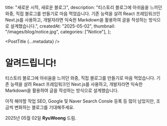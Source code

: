   title: "새로운 시작, 새로운 블로그",
  description:
    "티스토리 블로그에 아쉬움을 느끼던 와중, 직접 블로그를 만들기로 마음 먹었습니다. 기존 능력을 살려 React 프레임워크인 Next.js를 사용하고, 개발자라면 익숙한 Markdown을 활용하여 글을 작성하는 방식으로 설계했습니다.",
  createdAt: "2025-05-02",
  thumbnail: "/images/blog/notice.jpg",
  categories: ["Notice"],
};

<PostTitle {...metadata} />

# 알려드립니다!

티스토리 블로그에 아쉬움을 느끼던 와중, 직접 블로그를 만들기로 마음 먹었습니다.
기존 능력을 살려 React 프레임워크인 Next.js를 사용하고,
개발자라면 익숙한 Markdown을 활용하여 글을 작성하는 방식으로 설계했습니다.

아직 해야할 작업 SEO, Google 및 Naver Search Consle 등록 등 많이 남았지만,
조금씩 변화하는 블로그를 기대해주세요.

2025년 05월 02일 **RyuWoong** 드림.
